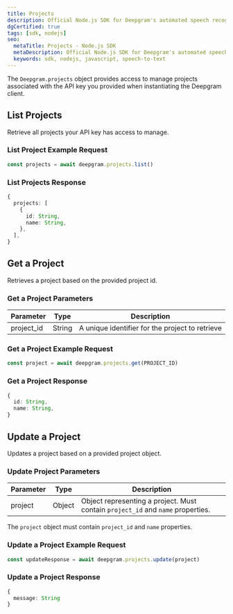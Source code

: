 ---
title: Projects
description: Official Node.js SDK for Deepgram's automated speech recognition APIs.
dgCertified: true
tags: [sdk, nodejs]
seo:
  metaTitle: Projects - Node.js SDK
  metaDescription: Official Node.js SDK for Deepgram's automated speech recognition APIs.
  keywords: sdk, nodejs, javascript, speech-to-text
---

The `Deepgram.projects` object provides access to manage projects associated
with the API key you provided when instantiating the Deepgram client.

## List Projects

Retrieve all projects your API key has access to manage.

### List Project Example Request

```js
const projects = await deepgram.projects.list()
```

### List Projects Response

```ts
{
  projects: [
    {
      id: String,
      name: String,
    },
  ],
}
```

## Get a Project

Retrieves a project based on the provided project id.

### Get a Project Parameters

| Parameter  | Type   | Description                                     |
| ---------- | ------ | ----------------------------------------------- |
| project_id | String | A unique identifier for the project to retrieve |

### Get a Project Example Request

```js
const project = await deepgram.projects.get(PROJECT_ID)
```

### Get a Project Response

```ts
{
  id: String,
  name: String,
}
```

## Update a Project

Updates a project based on a provided project object.

### Update Project Parameters

| Parameter | Type   | Description                                                                     |
| --------- | ------ | ------------------------------------------------------------------------------- |
| project   | Object | Object representing a project. Must contain `project_id` and `name` properties. |

<panel type="info" title="Important Note">

The `project` object must contain `project_id` and `name` properties.

</panel>

### Update a Project Example Request

```js
const updateResponse = await deepgram.projects.update(project)
```

### Update a Project Response

```ts
{
  message: String
}
```
